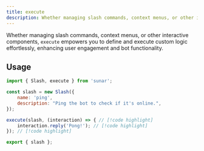 ```yaml
---
title: execute
description: Whether managing slash commands, context menus, or other interactive components, "execute" empowers you to define and execute custom logic effortlessly, enhancing user engagement and bot functionality.
---
```


Whether managing slash commands, context menus, or other interactive components, `execute` empowers you to define and execute custom logic effortlessly, enhancing user engagement and bot functionality.

<Links>
	<Link
		label="Source"
		icon="github"
		link="https://github.com/sunarjs/sunar/blob/main/src/mutators/execute/execute.ts"
	/>
</Links>

## Usage

```js title="src/commands/ping.js"
import { Slash, execute } from 'sunar';

const slash = new Slash({
	name: 'ping',
	description: "Ping the bot to check if it's online.",
});

execute(slash, (interaction) => { // [!code highlight]
	interaction.reply('Pong!'); // [!code highlight]
}); // [!code highlight]

export { slash };
```

